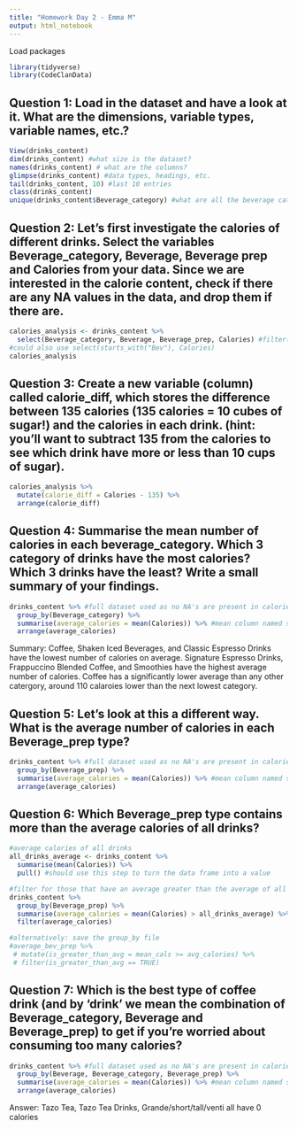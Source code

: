 ```yaml
---
title: "Homework Day 2 - Emma M"
output: html_notebook
---
```


Load packages
```r
library(tidyverse)
library(CodeClanData)
```

## Question 1: Load in the dataset and have a look at it. What are the dimensions, variable types, variable names, etc.?

```r
View(drinks_content)
dim(drinks_content) #what size is the dataset?
names(drinks_content) # what are the columns?
glimpse(drinks_content) #data types, headings, etc.
tail(drinks_content, 10) #last 10 entries
class(drinks_content)
unique(drinks_content$Beverage_category) #what are all the beverage categories?
```

## Question 2: Let’s first investigate the calories of different drinks. Select the variables Beverage_category, Beverage, Beverage prep and Calories from your data. Since we are interested in the calorie content, check if there are any NA values in the data, and drop them if there are.

```r
calories_analysis <- drinks_content %>% 
  select(Beverage_category, Beverage, Beverage_prep, Calories) #filter(is.na(Calories)) returns 0 rows therefore there are no NA values to remove. We could have used filter(!is.na(Calories)) to remove NA or drop_na()
#could also use select(starts_with("Bev"), Calories)
calories_analysis
```

## Question 3: Create a new variable (column) called calorie_diff, which stores the difference between 135 calories (135 calories = 10 cubes of sugar!) and the calories in each drink. (hint: you’ll want to subtract 135 from the calories to see which drink have more or less than 10 cups of sugar).

```r
calories_analysis %>% 
  mutate(calorie_diff = Calories - 135) %>% 
  arrange(calorie_diff)
```

## Question 4: Summarise the mean number of calories in each beverage_category. Which 3 category of drinks have the most calories? Which 3 drinks have the least? Write a small summary of your findings.

```r
drinks_content %>% #full dataset used as no NA's are present in calories
  group_by(Beverage_category) %>% 
  summarise(average_calories = mean(Calories)) %>% #mean column named so that it can easily be arranged
  arrange(average_calories)
```

Summary: Coffee, Shaken Iced Beverages, and Classic Espresso Drinks have the lowest number of calories on average. Signature Espresso Drinks, Frappuccino Blended Coffee, and Smoothies have the highest average number of calories. Coffee has a significantly lower average than any other catergory, around 110 calaroies lower than the next lowest category. 

## Question 5: Let’s look at this a different way. What is the average number of calories in each Beverage_prep type?

```r
drinks_content %>% #full dataset used as no NA's are present in calories
  group_by(Beverage_prep) %>% 
  summarise(average_calories = mean(Calories)) %>% #mean column named so that it can easily be arranged
  arrange(average_calories)
```

## Question 6: Which Beverage_prep type contains more than the average calories of all drinks?

```r
#average calories of all drinks
all_drinks_average <- drinks_content %>% 
  summarise(mean(Calories)) %>% 
  pull() #should use this step to turn the data frame into a value

#filter for those that have an average greater than the average of all drinks
drinks_content %>% 
  group_by(Beverage_prep) %>% 
  summarise(average_calories = mean(Calories) > all_drinks_average) %>% 
  filter(average_calories)

#alternatively: save the group_by file
#average_bev_prep %>% 
 # mutate(is_greater_than_avg = mean_cals >= avg_calories) %>%
 # filter(is_greater_than_avg == TRUE)
```

## Question 7: Which is the best type of coffee drink (and by ‘drink’ we mean the combination of Beverage_category, Beverage and Beverage_prep) to get if you’re worried about consuming too many calories?

```r
drinks_content %>% #full dataset used as no NA's are present in calories
  group_by(Beverage, Beverage_category, Beverage_prep) %>% 
  summarise(average_calories = mean(Calories)) %>% #mean column named so that it can easily be arranged
  arrange(average_calories)
```

Answer: Tazo Tea, Tazo Tea Drinks, Grande/short/tall/venti all have 0 calories